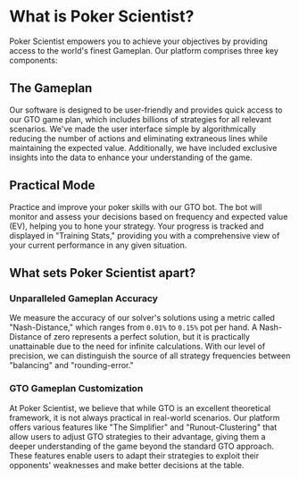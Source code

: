 # What is Poker Scientist?

Poker Scientist empowers you to achieve your objectives by providing access to the world's finest Gameplan. Our platform comprises three key components:

## The Gameplan

Our software is designed to be user-friendly and provides quick access to our GTO game plan, which includes billions of strategies for all relevant scenarios. We've made the user interface simple by algorithmically reducing the number of actions and eliminating extraneous lines while maintaining the expected value. Additionally, we have included exclusive insights into the data to enhance your understanding of the game.

## Practical Mode

Practice and improve your poker skills with our GTO bot. The bot will monitor and assess your decisions based on frequency and expected value (EV), helping you to hone your strategy. Your progress is tracked and displayed in "Training Stats," providing you with a comprehensive view of your current performance in any given situation.

## What sets Poker Scientist apart?

### Unparalleled Gameplan Accuracy 

We measure the accuracy of our solver's solutions using a metric called "Nash-Distance," which ranges from `0.01%` to `0.15%` pot per hand. A Nash-Distance of zero represents a perfect solution, but it is practically unattainable due to the need for infinite calculations. With our level of precision, we can distinguish the source of all strategy frequencies between "balancing" and "rounding-error."

### GTO Gameplan Customization

At Poker Scientist, we believe that while GTO is an excellent theoretical framework, it is not always practical in real-world scenarios. Our platform offers various features like "The Simplifier" and "Runout-Clustering" that allow users to adjust GTO strategies to their advantage, giving them a deeper understanding of the game beyond the standard GTO approach. These features enable users to adapt their strategies to exploit their opponents' weaknesses and make better decisions at the table.
